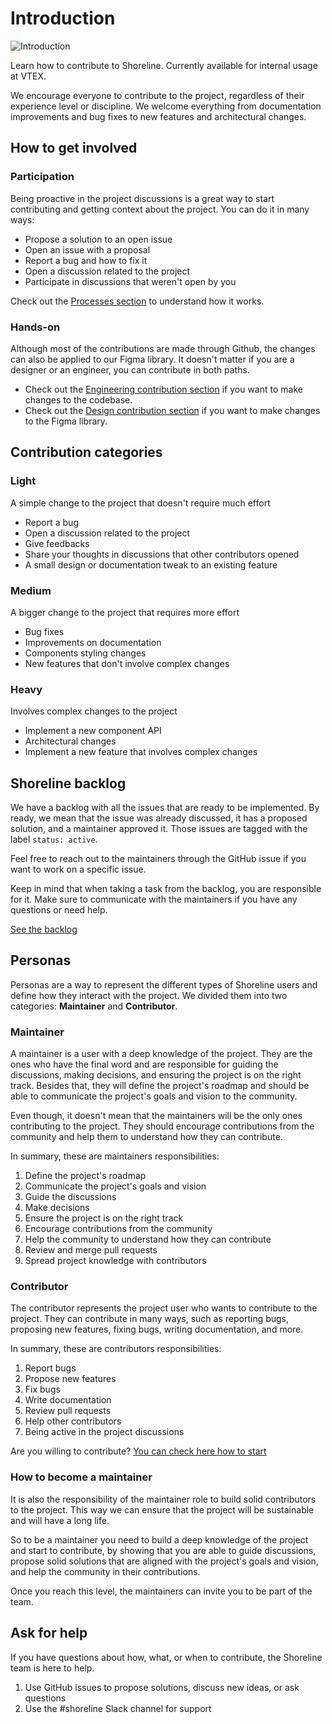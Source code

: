 # Introduction

![Introduction](/assets/introduction.png)

Learn how to contribute to Shoreline. Currently available for internal usage at VTEX.

We encourage everyone to contribute to the project, regardless of their experience level or discipline.
We welcome everything from documentation improvements and bug fixes to new features and architectural changes.

## How to get involved

### Participation

Being proactive in the project discussions is a great way to start contributing and getting context about the project. You can do it in many ways:

* Propose a solution to an open issue
* Open an issue with a proposal
* Report a bug and how to fix it
* Open a discussion related to the project
* Participate in discussions that weren't open by you

Check out the [Processes section](/guides/processes) to understand how it works.

### Hands-on

Although most of the contributions are made through Github, the changes can also be applied to our Figma library.
It doesn't matter if you are a designer or an engineer, you can contribute in both paths.

* Check out the [Engineering contribution section](/guides/engineering-contribution/development-guideline) if you want to make changes to the codebase.
* Check out the [Design contribution section](/guides/design-contribution/handoff-requirements) if you want to make changes to the Figma library.

## Contribution categories

### Light
A simple change to the project that doesn't require much effort

* Report a bug
* Open a discussion related to the project
* Give feedbacks
* Share your thoughts in discussions that other contributors opened
* A small design or documentation tweak to an existing feature

### Medium
A bigger change to the project that requires more effort

* Bug fixes
* Improvements on documentation
* Components styling changes
* New features that don't involve complex changes

### Heavy
Involves complex changes to the project

* Implement a new component API
* Architectural changes
* Implement a new feature that involves complex changes

## Shoreline backlog

We have a backlog with all the issues that are ready to be implemented. By ready, we mean that the issue was already discussed, it has a proposed solution, and a maintainer approved it. Those issues are tagged with the label `status: active`.

Feel free to reach out to the maintainers through the GitHub issue if you want to work on a specific issue.

Keep in mind that when taking a task from the backlog, you are responsible for it. Make sure to communicate with the maintainers if you have any questions or need help.

[See the backlog](https://github.com/orgs/vtex/projects/61/views/1)

## Personas

Personas are a way to represent the different types of Shoreline users and define how they interact with the project.
We divided them into two categories: **Maintainer** and **Contributor**.

### Maintainer

A maintainer is a user with a deep knowledge of the project. They are the ones who have the final word and are
responsible for guiding the discussions, making decisions, and ensuring the project is on the right track. Besides that,
they will define the project's roadmap and should be able to communicate the project's goals and vision to the community.

Even though, it doesn't mean that the maintainers will be the only ones contributing to the project. They should encourage
contributions from the community and help them to understand how they can contribute.

In summary, these are maintainers responsibilities:

1. Define the project's roadmap
2. Communicate the project's goals and vision
3. Guide the discussions
4. Make decisions
5. Ensure the project is on the right track
6. Encourage contributions from the community
7. Help the community to understand how they can contribute
8. Review and merge pull requests
9. Spread project knowledge with contributors

### Contributor

The contributor represents the project user who wants to contribute to the project. They can contribute in many ways, such as
reporting bugs, proposing new features, fixing bugs, writing documentation, and more.

In summary, these are contributors responsibilities:

1. Report bugs
2. Propose new features
3. Fix bugs
4. Write documentation
5. Review pull requests
6. Help other contributors
7. Being active in the project discussions

Are you willing to contribute? [You can check here how to start](/guides/contributing)

### How to become a maintainer

It is also the responsibility of the maintainer role to build solid contributors to the project. This way we can ensure that the project will be sustainable and will have a long life.

So to be a maintainer you need to build a deep knowledge of the project and start to contribute, by showing that you are able to guide discussions,
propose solid solutions that are aligned with the project's goals and vision, and help the community in their contributions.

Once you reach this level, the maintainers can invite you to be part of the team.

## Ask for help

If you have questions about how, what, or when to contribute, the Shoreline team is here to help.

1. Use GitHub issues to propose solutions, discuss new ideas, or ask questions
2. Use the #shoreline Slack channel for support

